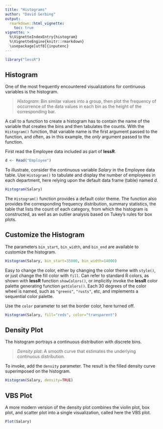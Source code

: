 ```yaml
---
title: "Histograms"
author: "David Gerbing"
output: 
  rmarkdown::html_vignette:
    toc: true
vignette: >
  %\VignetteIndexEntry{histogram}
  %\VignetteEngine{knitr::rmarkdown}
  \usepackage[utf8]{inputenc}
---
```


```r
library("lessR")
```


## Histogram

One of the most frequently encountered visualizations for continuous variables is the histogram.

>_Histogram_: Bin similar values into a group, then plot the frequency of occurrence of the data values in each bin as the height of the corresponding bar.

A call to a function to create a histogram has to contain the name of the variable that creates the bins and then tabulates the counts. With the `Histogram()` function, that variable name is the first argument passed to the function, and often, as in this example, the _only_ argument passed to the function. 


First read the Employee data included as part of __lessR__.

```r
d <- Read("Employee")
```

To illustrate, consider the continuous variable _Salary_ in the Employee data table.  Use `Histogram()` to tabulate and display the number of employees in each department, here relying upon the default data frame (table) named _d_.

```r
Histogram(Salary)
```

The `Histogram()` function provides a default color theme. The function also provides the corresponding frequency distribution, summary statistics, the table that lists the count of each category, from which the histogram is constructed, as well as an outlier analysis based on Tukey's rules for box plots.

## Customize the Histogram

The parameters `bin_start`, `bin_width`, and `bin_end` are available to customize the histogram.

```r
Histogram(Salary, bin_start=35000, bin_width=14000)
```

Easy to change the color, either by changing the color theme with `style()`, or just change the fill color with `fill`. Can refer to standard R colors, as shown with **lessR** function `showColors()`, or implicitly invoke the **lessR** color palette generating function `getColors()`. Each 30 degrees of the color wheel is named, such as `"greens"`, `"rusts"`, etc, and implements a sequential color palette. 

Use the `color` parameter to set the border color, here turned off.

```r
Histogram(Salary, fill="reds", color="transparent")
```


## Density Plot

The histogram portrays a continuous distribution with discrete bins.

>_Density plot_: A smooth curve that estimates the underlying continuous distribution.  

To invoke, add the `density` parameter. The result is the filled density curve superimposed on the histogram.


```r
Histogram(Salary, density=TRUE)
```


## VBS Plot

A more modern version of the density plot combines the violin plot, box plot, and scatter plot into a single visualization, called here the VBS plot.

```r
Plot(Salary)
```